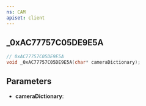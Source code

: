 ```yaml
---
ns: CAM
apiset: client
---
```

## _0xAC77757C05DE9E5A

```c
// 0xAC77757C05DE9E5A
void _0xAC77757C05DE9E5A(char* cameraDictionary);
```


## Parameters
* **cameraDictionary**: